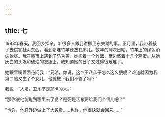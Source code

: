 ```yaml
---
---
---
```

title: 七
---





1983年春天，我回乡探亲，听很多人跟我讲柳卫东失踪的事。正月里，我带着孩子去供销社买东西，看到那堆竹竿还放在那儿。数年的风吹日晒，竹竿上的绿色消失殆尽。我在集市上遇到了马秀美，她㧟着一个竹篮，里边盛着十几个鸡蛋。从她灰白的头发和破烂的衣服上，我知道她的日子又过得很艰难了。

她眼里噙着泪花问我：“兄弟，你说，这个王八羔子怎么这么狠呢？难道就因为我第二胎又生了个女儿，他就撇下我们不管了吗？”

我说：“大嫂，卫东不是那样的人。”

“那你说他能跑到哪里去了呢？是死是活总要给我们个信儿吧？”

“也许，他在外边做上了大买卖……也许，他很快就会回来……”